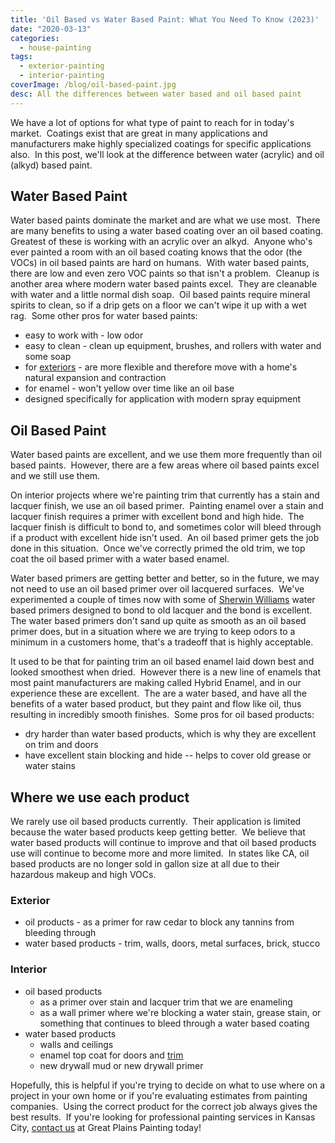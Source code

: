 ```yaml
---
title: 'Oil Based vs Water Based Paint: What You Need To Know (2023)'
date: "2020-03-13"
categories:
  - house-painting
tags:
  - exterior-painting
  - interior-painting
coverImage: /blog/oil-based-paint.jpg
desc: All the differences between water based and oil based paint
---
```


We have a lot of options for what type of paint to reach for in today's market.  Coatings exist that are great in many applications and manufacturers make highly specialized coatings for specific applications also.  In this post, we'll look at the difference between water (acrylic) and oil (alkyd) based paint.

## Water Based Paint

Water based paints dominate the market and are what we use most.  There are many benefits to using a water based coating over an oil based coating.  Greatest of these is working with an acrylic over an alkyd.  Anyone who's ever painted a room with an oil based coating knows that the odor (the VOCs) in oil based paints are hard on humans.  With water based paints, there are low and even zero VOC paints so that isn't a problem.  Cleanup is another area where modern water based paints excel.  They are cleanable with water and a little normal dish soap.  Oil based paints require mineral spirits to clean, so if a drip gets on a floor we can't wipe it up with a wet rag.  Some other pros for water based paints:

- easy to work with - low odor
- easy to clean - clean up equipment, brushes, and rollers with water and some soap
- for [exteriors](https://greatplainspaintingkc.com/exterior-painting-kansas-city/) - are more flexible and therefore move with a home's natural expansion and contraction
- for enamel - won't yellow over time like an oil base
- designed specifically for application with modern spray equipment

## Oil Based Paint

Water based paints are excellent, and we use them more frequently than oil based paints.  However, there are a few areas where oil based paints excel and we still use them.

On interior projects where we're painting trim that currently has a stain and lacquer finish, we use an oil based primer.  Painting enamel over a stain and lacquer finish requires a primer with excellent bond and high hide.  The lacquer finish is difficult to bond to, and sometimes color will bleed through if a product with excellent hide isn't used.  An oil based primer gets the job done in this situation.  Once we've correctly primed the old trim, we top coat the oil based primer with a water based enamel.

Water based primers are getting better and better, so in the future, we may not need to use an oil based primer over oil lacquered surfaces.  We've experimented a couple of times now with some of [Sherwin Williams](https://www.sherwin-williams.com/) water based primers designed to bond to old lacquer and the bond is excellent.  The water based primers don't sand up quite as smooth as an oil based primer does, but in a situation where we are trying to keep odors to a minimum in a customers home, that's a tradeoff that is highly acceptable.

It used to be that for painting trim an oil based enamel laid down best and looked smoothest when dried.  However there is a new line of enamels that most paint manufacturers are making called Hybrid Enamel, and in our experience these are excellent.  The are a water based, and have all the benefits of a water based product, but they paint and flow like oil, thus resulting in incredibly smooth finishes.  Some pros for oil based products:

- dry harder than water based products, which is why they are excellent on trim and doors
- have excellent stain blocking and hide -- helps to cover old grease or water stains

## Where we use each product

We rarely use oil based products currently.  Their application is limited because the water based products keep getting better.  We believe that water based products will continue to improve and that oil based products use will continue to become more and more limited.  In states like CA, oil based products are no longer sold in gallon size at all due to their hazardous makeup and high VOCs.

### Exterior

- oil products - as a primer for raw cedar to block any tannins from bleeding through
- water based products - trim, walls, doors, metal surfaces, brick, stucco

### Interior

- oil based products
  - as a primer over stain and lacquer trim that we are enameling
  - as a wall primer where we're blocking a water stain, grease stain, or something that continues to bleed through a water based coating
- water based products
  - walls and ceilings
  - enamel top coat for doors and [trim](https://greatplainspaintingkc.com/interior-painting-cabinets-wood-trim-kansas-city/)
  - new drywall mud or new drywall primer

Hopefully, this is helpful if you're trying to decide on what to use where on a project in your own home or if you're evaluating estimates from painting companies.  Using the correct product for the correct job always gives the best results.  If you're looking for professional painting services in Kansas City, [contact us](https://greatplainspaintingkc.com/contact/) at Great Plains Painting today!
